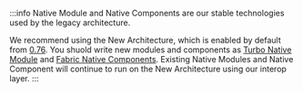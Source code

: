 :::info
Native Module and Native Components are our stable technologies used by the legacy architecture.

We recommend using the New Architecture, which is enabled by default from [0.76](/blog/2024/10/23/release-0.75). You shuold write new modules and components as [Turbo Native Module](https://github.com/reactwg/react-native-new-architecture/blob/main/docs/turbo-modules.md) and [Fabric Native Components](https://github.com/reactwg/react-native-new-architecture/blob/main/docs/fabric-native-components.md). Existing Native Modules and Native Component will continue to run on the New Architecture using our interop layer.
:::
